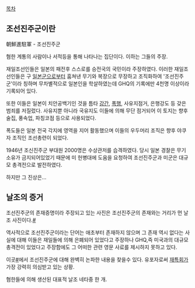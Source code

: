 [[목차]]
== 조선진주군이란 ==
朝鮮進駐軍 - 조선진주군

혐한 계통의 사람이나 서적등을 통해 나타나는 집단이다. 이하는 그들의 주장.

재일조선인들은 일본의 패전후 스스로를 승전국의 국민이라 주장하였다. 이러한 재일조선인들은 구 [[일본군]]으로부터 훔쳐낸 무기와 복장으로 무장하고 조직화하여 '조선진주군'이라 칭하며 무차별적으로 일본인을 학살하였는데 GHQ의 기록에만 4천명 이상이라 기록되어 있다.

또한 이들은 일본이 치안공백기인 것을 틈타 [[강간]], [[폭행]], 사유지점거, 은행강도 등 갖은 범죄를 저질렀다. 사유지뿐 아니라 국유지도 이들에 의해 무단 점거되어 이 토지는 향후 술집, 풍속업, 파칭코점 등으로 사용되었다.

폭도들은 일본 전국 각지에 영역을 지어 활동했으며 이들의 우두머리 조직은 향후 야쿠자 조직인 조선총련이 되었다.

1946년 조신진주군 부대원 2000명은 수상관저를 습격하였다. 당시 일본 경찰은 무기 소유가 금지되어있었기 때문에 미 헌병대에 도움을 요청하여 조선진주군과 미군은 대규모 총격전으로 발전하였다.

하지만 그 진상은...

== 날조의 증거 ==

조선진주군의 존재증명이라 주장되고 있는 사진은 조선진주군의 존재와는 거리가 먼 날조 사진이다.[http://ni0615.iza.ne.jp/blog/entry/1615755/ #]

역사적으로 조선진주군이라는 단어는 애초부터 존재하지 않으며 그 존재 역시 없다는 사실에 대해 이들은 재일들에 의해 은폐되어 있었다고 주장하나 GHQ,즉 미국과의 대규모 총격전이 있었다고 주장함에도 그 어떠한 관련 영문 사료를 제시하지 못하고 있다.

이곳[http://ni0615.iza.ne.jp/blog/folder/191120/ #]에서 조선진주군에 대해 완벽히 논파한 내용을 찾을수 있다. 유포자로써 [[재특회]]가 가장 강력히 의심받고 있는 상황.

혐한들에 의해 생산된 대표적 날조 네타중 한 개.
